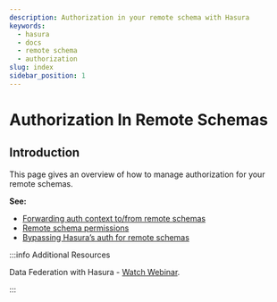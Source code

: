 ```yaml
---
description: Authorization in your remote schema with Hasura
keywords:
  - hasura
  - docs
  - remote schema
  - authorization
slug: index
sidebar_position: 1
---
```


# Authorization In Remote Schemas

## Introduction

This page gives an overview of how to manage authorization for your remote schemas.

**See:**

- [Forwarding auth context to/from remote schemas](/remote-schemas/auth/remote-schema-forward-auth.mdx)
- [Remote schema permissions](/remote-schemas/auth/remote-schema-permissions.mdx)
- [Bypassing Hasura’s auth for remote schemas](/remote-schemas/auth/remote-schema-bypass-auth.mdx)

:::info Additional Resources

Data Federation with Hasura - [Watch Webinar](https://hasura.io/events/webinar/data-federation-hasura-graphql/?pg=docs&plcmt=body&cta=watch-webinar&tech=).

:::
